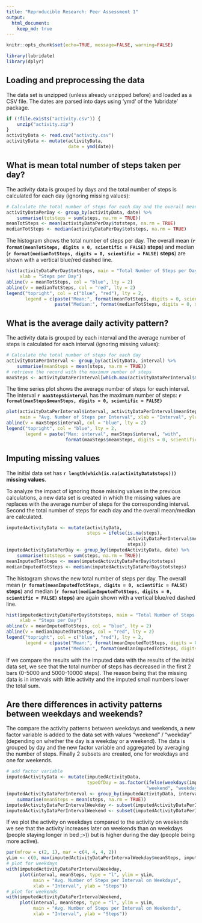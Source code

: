 ```yaml
---
title: "Reproducible Research: Peer Assessment 1"
output: 
  html_document:
    keep_md: true
---
```


```r
knitr::opts_chunk$set(echo=TRUE, message=FALSE, warning=FALSE)
```

```r
library(lubridate)
library(dplyr)
```

## Loading and preprocessing the data

The data set is unzipped (unless already unzipped before) and loaded as a CSV file.
The dates are parsed into days using 'ymd' of the 'lubridate' package.

```r
if (!file.exists("activity.csv")) {
    unzip("activity.zip") 
}
activityData <- read.csv("activity.csv")
activityData <- mutate(activityData,
                       date = ymd(date))
```

## What is mean total number of steps taken per day?

The activity data is grouped by days and the total number of steps is 
calculated for each day (ignoring missing values):

```r
# Calculate the total number of steps for each day and the overall mean and average
activityDataPerDay <- group_by(activityData, date) %>%
    summarise(totsteps = sum(steps, na.rm = TRUE))
meanTotSteps <- mean(activityDataPerDay$totsteps, na.rm = TRUE)
medianTotSteps <- median(activityDataPerDay$totsteps, na.rm = TRUE)
```

The histogram shows the total number of steps per day. The overall mean 
(**`r format(meanTotSteps, digits = 0, scientific = FALSE)` steps**) and 
median (**`r format(medianTotSteps, digits = 0, scientific = FALSE)` steps**) 
are shown with a vertical blue/red dashed line.

```r
hist(activityDataPerDay$totsteps, main = "Total Number of Steps per Day", 
     xlab = "Steps per Day")
abline(v = meanTotSteps, col = "blue", lty = 2)
abline(v = medianTotSteps, col = "red", lty = 2)
legend("topright", col = c("blue", "red"), lty = 2,
       legend = c(paste("Mean:", format(meanTotSteps, digits = 0, scientific = FALSE), "steps"), 
                  paste("Median:", format(medianTotSteps, digits = 0, scientific = FALSE), "steps")))
```


## What is the average daily activity pattern?

The activity data is grouped by each interval and the average number of steps is 
calculated for each interval (ignoring missing values):

```r
# Calculate the total number of steps for each day
activityDataPerInterval <- group_by(activityData, interval) %>%
    summarise(meanSteps = mean(steps, na.rm = TRUE))
# retrieve the record with the maximum number of steps
maxSteps <- activityDataPerInterval[which.max(activityDataPerInterval$meanSteps),]
```

The time series plot shows the average number of steps for each interval. 
The interval **`r maxSteps$interval`** has the maximum number of steps: 
**`r format(maxSteps$meanSteps, digits = 0, scientific = FALSE)`**

```r
plot(activityDataPerInterval$interval, activityDataPerInterval$meanSteps, type = "l",
     main = "Avg. Number of Steps per Interval", xlab = "Interval", ylab = "Steps")
abline(v = maxSteps$interval, col = "blue", lty = 2)
legend("topright", col = "blue", lty = 2,
       legend = paste("Max: interval", maxSteps$interval, "with", 
                      format(maxSteps$meanSteps, digits = 0, scientific = FALSE), "steps"))
```

## Imputing missing values

The initial data set has **`r length(which(is.na(activityData$steps)))` missing values**.

To analyze the impact of ignoring those missing values in the previous calculations, 
a new data set is created in which the missing values are replaces with the 
average number of steps for the corresponding interval. Second the total number
of steps for each day and the overall mean/median are calculated.

```r
imputedActivityData <- mutate(activityData,
                              steps = ifelse(is.na(steps), 
                                             activityDataPerInterval$meanSteps, 
                                             steps))
imputedActivityDataPerDay <- group_by(imputedActivityData, date) %>%
    summarise(totsteps = sum(steps, na.rm = TRUE))
meanImputedTotSteps <- mean(imputedActivityDataPerDay$totsteps)
medianImputedTotSteps <- median(imputedActivityDataPerDay$totsteps)
```

The histogram shows the new total number of steps per day. The overall mean 
(**`r format(meanImputedTotSteps, digits = 0, scientific = FALSE)` steps**) and 
median (**`r format(medianImputedTotSteps, digits = 0, scientific = FALSE)` steps**) 
are again shown with a vertical blue/red dashed line.

```r
hist(imputedActivityDataPerDay$totsteps, main = "Total Number of Steps per Day", 
     xlab = "Steps per Day")
abline(v = meanImputedTotSteps, col = "blue", lty = 2)
abline(v = medianImputedTotSteps, col = "red", lty = 2)
legend("topright", col = c("blue", "red"), lty = 2,
       legend = c(paste("Mean:", format(meanImputedTotSteps, digits = 0, scientific = FALSE), "steps"), 
                  paste("Median:", format(medianImputedTotSteps, digits = 0, scientific = FALSE), "steps")))
```

If we compare the results with the imputed data with the results of the initial data set, 
we see that the total number of steps has decreased in the first 2 bars (0-5000 and 5000-10000 steps).
The reason being that the missing data is in intervals with little activity and the 
imputed small numbers lower the total sum.

## Are there differences in activity patterns between weekdays and weekends?

The compare the activity patterns between weekdays and weekends, a new factor
variable is added to the data set with values "weekend" / "weekday" (depending
on whether the day is a weekday or a weekend). The data is grouped by day and the
new factor variable and aggregated by averaging the number of steps.
Finally 2 subsets are created, one for weekdays and one for weekends.

```r
# add factor variable 
imputedActivityData <- mutate(imputedActivityData,
                              typeOfDay = as.factor(ifelse(weekdays(imputedActivityData$date) %in% c("Saturday", "Sunday"), 
                                                    "weekend", "weekday")))
imputedActivityDataPerInterval <- group_by(imputedActivityData, interval, typeOfDay) %>%
    summarise(meanSteps = mean(steps, na.rm = TRUE))
imputedActivityDataPerIntervalWeekday <- subset(imputedActivityDataPerInterval, typeOfDay == "weekday")
imputedActivityDataPerIntervalWeekend <- subset(imputedActivityDataPerInterval, typeOfDay == "weekend")
```

If we plot the activity on weekdays compared to the activity on weekends we see
that the activity increases later on weekends than on weekdays (people staying 
longer in bed ;>)) but is higher during the day (people being more active).

```r
par(mfrow = c(2, 1), mar = c(4, 4, 4, 2))
yLim <- c(0, max(imputedActivityDataPerIntervalWeekday$meanSteps, imputedActivityDataPerIntervalWeekend$meanSteps)) + 5
# plot for weekdays
with(imputedActivityDataPerIntervalWeekday, 
     plot(interval, meanSteps, type = "l", ylim = yLim, 
          main = "Avg. Number of Steps per Interval on Weekdays", 
          xlab = "Interval", ylab = "Steps"))
# plot for weekends
with(imputedActivityDataPerIntervalWeekend, 
     plot(interval, meanSteps, type = "l", ylim = yLim, 
          main = "Avg. Number of Steps per Interval on Weekends", 
          xlab = "Interval", ylab = "Steps"))
```
